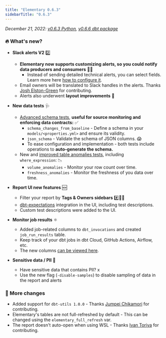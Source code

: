 ```yaml
---
title: "Elementary 0.6.3"
sidebarTitle: "0.6.3"
---
```


_December 21, 2022: [v0.6.3 Python](https://github.com/elementary-data/elementary/releases/tag/v0.6.3), [v0.6.6 dbt package](https://github.com/elementary-data/dbt-data-reliability/releases/tag/0.6.6)_

### 🔥 What's new?

- **Slack alerts V2** 2️⃣

  - **Elementary now supports customizing alerts, so you could notify data producers and consumers** 🧑‍🔧
    - Instead of sending detailed technical alerts, you can select fields. Learn more here [how to configure it](/oss/guides/send-slack-alerts#customize-alerts-owners-test-descriptions-tags-subscribers-and-layout).
  - Email owners will be translated to Slack handles in the alerts. Thanks [Josh Elston-Green](https://github.com/jelstongreen) for contributing.
  - Alerts also underwent **layout improvements** 🎨

- **New data tests** 🩺

  - [Advanced schema tests](/data-tests/add-schema-tests), **useful for source monitoring and enforcing data contracts:** ✅
    - `schema_changes_from_baseline` - Define a schema in your `models/<properties.yml>` and ensure its validity.
    - `json_schema` - Validate the schema of JSON columns. 😱
    - To ease configuration and implementation - both tests include operations to **auto-generate the schema.**
  - New and [improved table anomalies tests](/data-tests/add-elementary-tests), including `where_expression`: 📉
    - `volume_anomalies` - Monitor your row count over time.
    - `freshness_anomalies` - Monitor the freshness of you data over time.

- **Report UI new features** 🆕

  - Filter your report by **Tags & Owners sidebars** #️⃣🤵🏻
  - [dbt-expectations](https://github.com/calogica/dbt-expectations) integration in the UI, including test descriptions.
  - Custom test descriptions were added to the UI.

- **Monitor job results** ⚛️

  - Added job-related columns to `dbt_invocations` and created `job_run_results` table.
  - Keep track of your dbt jobs in dbt Cloud, GitHub Actions, Airflow, etc.
  - The new columns [can be viewed here](https://github.com/elementary-data/dbt-data-reliability/blob/4695474ba10740a95822954c44adbc52f4f2af95/models/run_results.yml#L81).

- **Sensitive data / PII** 🤫
  - Have sensitive data that contains PII? x
  - Use the new flag (`-disable-samples`) to disable sampling of data in the report and alerts

### 💫 More changes

- Added support for `dbt-utils 1.0.0` - Thanks [Jumpei Chikamori](https://github.com/pei0804) for contributing.
- Elementary's tables are not full-refreshed by default - This can be changed using the `elementary_full_refresh` var.
- The report doesn't auto-open when using WSL - Thanks [Ivan Toriya](https://github.com/ivan-toriya) for contributing.
